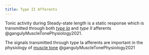 ```yaml
---
title: Type II Afferents
---
```


Tonic activity during Steady-state length is a static response which is transmitted through both [*type Ia*]({{< var ref-type-ii-afferent.path >}}) and *type II* afferents @gangulyMuscleTonePhysiology2021.

The signals transmitted through type Ia afferents are important in the physiology of [muscle tone]({{< var ref-skeletal-muscle-tone.path >}}) @gangulyMuscleTonePhysiology2021

